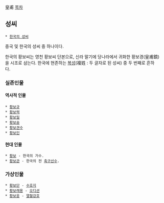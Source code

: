 皇甫
[[목차]]
== 성씨 ==
 * [[한국의 성씨]]

중국 및 한국의 성씨 중 하나이다.

한국의 황보씨는 영천 황보씨 단본으로, 신라 말기에 당나라에서 귀화한 황보경(皇甫鏡)을 시조로 삼는다. 한국에 현존하는 [[복성]](複姓 : 두 글자로 된 성씨) 중 두 번째로 흔하다.

=== 실존인물 ===
==== 역사적 인물 ====
 * [[황보규]]
 * [[황보력]]
 * [[황보밀]]
 * [[황보숭]]
 * [[황보견수]]
 * [[황보인]]

==== 현대 인물 ====
 * [[황보혜정|황보]] - 한국의 가수.
 * [[황보관]] - 한국의 전 [[축구]]선수.

=== 가상인물 ===
 * [[황보단]] - [[수호지]]
 * [[황보래용]] - [[오디션(만화)|오디션]]
 * [[황보웅]] - [[열혈강호]]
